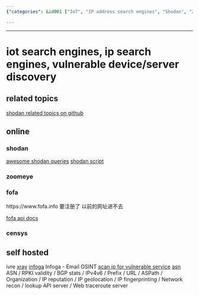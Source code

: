 ```yaml
---
{"categories": &id001 ["IoT", "IP address search engines", "Shodan", "Zoomeye", "Fofa", "Censys", "Network reconnaissance"], "category": "IoT", "date": "2023-12-22 23:52:59", "description": "The article delves into the world of IoT and IP address search engines, such as Shodan, Zoomeye, Fofa, and Censys. It also explores various tools available for discovering vulnerable devices/servers and conducting network reconnaissance.", "tags": *id001, "title": "iot search engines, ip search engines, vulnerable device/server discovery"}

---
```


------

# iot search engines, ip search engines, vulnerable device/server discovery

## related topics

[shodan related topics on github](https://github.com/topics/shodan)

## online

### shodan
[awesome shodan queries](https://github.com/jakejarvis/awesome-shodan-queries)
[shodan script](https://github.com/random-robbie/My-Shodan-Scripts)

### zoomeye

### fofa

https://www.fofa.info
要注册了 以前的网址进不去

[fofa api docs](https://fofa.info/api/stats/statistical)

### censys

## self hosted
ivre
[xray](https://github.com/evilsocket/xray)
[infoga](https://github.com/m4ll0k/Infoga) Infoga - Email OSINT
[scan ip for vulnerable service](https://github.com/s0md3v/Silver)
[asn](https://github.com/nitefood/asn) ASN / RPKI validity / BGP stats / IPv4v6 / Prefix / URL / ASPath / Organization / IP reputation / IP geolocation / IP fingerprinting / Network recon / lookup API server / Web traceroute server


